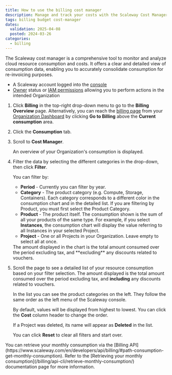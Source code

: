 ```yaml
---
title: How to use the billing cost manager
description: Manage and track your costs with the Scaleway Cost Manager.
tags: billing budget cost-manager
dates:
  validation: 2025-04-08
  posted: 2024-03-26
categories:
  - billing
---
```




The Scaleway cost manager is a comprehensive tool to monitor and analyze cloud resource consumption and costs. It offers a clear and detailed view of consumption data, enabling you to accurately consolidate consumption for re-invoicing purposes.

<Requirements />

- A Scaleway account logged into the [console](https://console.scaleway.com)
- [Owner](/iam/concepts/#owner) status or [IAM permissions](/iam/concepts/#permission) allowing you to perform actions in the intended Organization


1. Click **Billing** in the top-right drop-down menu to go to the **Billing Overview** page.
    <Message type="tip">
      Alternatively, you can reach the [billing page](https://console.scaleway.com/billing/overview) from your [Organization Dashboard](https://console.scaleway.com/organization) by clicking **Go to Billing** above the **Current consumption** area.
    </Message>
2. Click the **Consumption** tab.
3. Scroll to **Cost Manager**.

    An overview of your Organization's consumption is displayed.

4. Filter the data by selecting the different categories in the drop-down, then click **Filter**.

    You can filter by:
      - **Period** - Currently you can filter by year.
      - **Category** - The product category (e.g. Compute, Storage, Containers). Each category corresponds to a different color in the consumption chart and in the detailed list.
          <Message type="note">
            If you are filtering by Product, you must first select the Product Category.
          </Message>
      - **Product** - The product itself. The consumption shown is the sum of all your products of the same type. For example, if you select **Instances**, the consumption chart will display the value referring to all Instances in your selected Project.
      - **Project** - One or all Projects in your Organization. Leave empty to select all at once.

      <Message type="important">
        The amount displayed in the chart is the total amount consumed over the period excluding tax, and **excluding** any discounts related to vouchers.
      </Message>

      <Lightbox image={image} alt="picture of a chart showing the 2023 consumption of products in the 'managed databases' category in the Scaleway console." />

5. Scroll the page to see a detailed list of your resource consumption based on your filter selection.
      <Message type="important">
        The amount displayed is the total amount consumed over the period excluding tax, and **including** any discounts related to vouchers.
      </Message>

      <Lightbox image={image2} alt="picture of a list detailing 2023 consumption of products in the 'managed databases' category in the Scaleway console. The list includes the category, product, project, and cost in euros" />

      In the list you can see the product categories on the left. They follow the same order as the left menu of the Scaleway console.

      By default, values will be displayed from highest to lowest. You can click the **Cost** column header to change the order.

      If a Project was deleted, its name will appear as **Deleted** in the list.

      You can click **Reset** to clear all filters and start over.

<Message type="note">
  You can retrieve your monthly consumption via the [Billing API](https://www.scaleway.com/en/developers/api/billing/#path-consumption-get-monthly-consumption). Refer to the [Retrieving your monthly consumption](/billing/api-cli/retrieve-monthly-consumption/) documentation page for more information.
</Message>